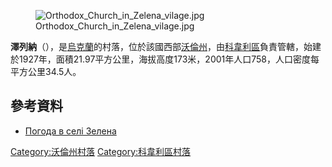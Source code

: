 [[Image:Orthodox_Church_in_Zelena_vilage.jpg|right]]

{{coord|51|10|12|N|24|41|22|E|scale:30000|display=title}}

'''澤列納'''（{{lang-uk|Зелена}}），是[[烏克蘭|烏克蘭]]的村落，位於該國西部[[沃倫州|沃倫州]]，由[[科韋利區|科韋利區]]負責管轄，始建於1927年，面積21.97平方公里，海拔高度173米，2001年人口758，人口密度每平方公里34.5人。

==參考資料==
* [http://weather.in.ua/ua/volynskaja/8794 Погода в селі Зелена] {{Wayback|url=http://weather.in.ua/ua/volynskaja/8794 |date=20111219102636 }}

[[Category:沃倫州村落|Category:沃倫州村落]]
[[Category:科韋利區村落|Category:科韋利區村落]]


{{Volyn-geo-stub}}